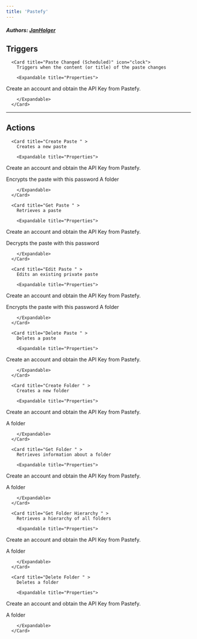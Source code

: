 ```yaml
---
title: 'Pastefy'
---
```


##### Authors: [JanHolger](https://github.com/JanHolger)


## Triggers


      <Card title="Paste Changed (Scheduled)" icon="clock">
        Triggers when the content (or title) of the paste changes

        <Expandable title="Properties">
          
<ResponseField name="Authentication" required type="Custom_auth">

Create an account and obtain the API Key from Pastefy.

</ResponseField>
            
<ResponseField name="Paste ID" required type="Short_text">

</ResponseField>
            
<ResponseField name="Include Title"  type="Checkbox">

</ResponseField>
              
        </Expandable>
      </Card>
  

---

## Actions


      <Card title="Create Paste " >
        Creates a new paste

        <Expandable title="Properties">
          
<ResponseField name="Authentication" required type="Custom_auth">

Create an account and obtain the API Key from Pastefy.

</ResponseField>
            
<ResponseField name="Content" required type="Long_text">

</ResponseField>
            
<ResponseField name="Title"  type="Short_text">

</ResponseField>
            
<ResponseField name="Encryption Password"  type="Short_text">
Encrypts the paste with this password
</ResponseField>
            
<ResponseField name="Folder"  type="Dropdown">
A folder
</ResponseField>
            
<ResponseField name="Visibility"  type="Static_dropdown">

</ResponseField>
            
<ResponseField name="Expiry Date"  type="Date_time">

</ResponseField>
              
        </Expandable>
      </Card>
  
      <Card title="Get Paste " >
        Retrieves a paste

        <Expandable title="Properties">
          
<ResponseField name="Authentication" required type="Custom_auth">

Create an account and obtain the API Key from Pastefy.

</ResponseField>
            
<ResponseField name="Paste ID" required type="Short_text">

</ResponseField>
            
<ResponseField name="Encryption Password"  type="Short_text">
Decrypts the paste with this password
</ResponseField>
              
        </Expandable>
      </Card>
  
      <Card title="Edit Paste " >
        Edits an existing private paste

        <Expandable title="Properties">
          
<ResponseField name="Authentication" required type="Custom_auth">

Create an account and obtain the API Key from Pastefy.

</ResponseField>
            
<ResponseField name="Paste ID" required type="Short_text">

</ResponseField>
            
<ResponseField name="Content"  type="Long_text">

</ResponseField>
            
<ResponseField name="Title"  type="Short_text">

</ResponseField>
            
<ResponseField name="Encryption Password"  type="Short_text">
Encrypts the paste with this password
</ResponseField>
            
<ResponseField name="Folder"  type="Dropdown">
A folder
</ResponseField>
            
<ResponseField name="Visibility"  type="Static_dropdown">

</ResponseField>
            
<ResponseField name="Expiry Date"  type="Date_time">

</ResponseField>
              
        </Expandable>
      </Card>
  
      <Card title="Delete Paste " >
        Deletes a paste

        <Expandable title="Properties">
          
<ResponseField name="Authentication" required type="Custom_auth">

Create an account and obtain the API Key from Pastefy.

</ResponseField>
            
<ResponseField name="Paste ID" required type="Short_text">

</ResponseField>
              
        </Expandable>
      </Card>
  
      <Card title="Create Folder " >
        Creates a new folder

        <Expandable title="Properties">
          
<ResponseField name="Authentication" required type="Custom_auth">

Create an account and obtain the API Key from Pastefy.

</ResponseField>
            
<ResponseField name="Name" required type="Short_text">

</ResponseField>
            
<ResponseField name="Parent Folder"  type="Dropdown">
A folder
</ResponseField>
              
        </Expandable>
      </Card>
  
      <Card title="Get Folder " >
        Retrieves information about a folder

        <Expandable title="Properties">
          
<ResponseField name="Authentication" required type="Custom_auth">

Create an account and obtain the API Key from Pastefy.

</ResponseField>
            
<ResponseField name="Folder" required type="Dropdown">
A folder
</ResponseField>
              
        </Expandable>
      </Card>
  
      <Card title="Get Folder Hierarchy " >
        Retrieves a hierarchy of all folders

        <Expandable title="Properties">
          
<ResponseField name="Authentication" required type="Custom_auth">

Create an account and obtain the API Key from Pastefy.

</ResponseField>
            
<ResponseField name="Start Folder"  type="Dropdown">
A folder
</ResponseField>
              
        </Expandable>
      </Card>
  
      <Card title="Delete Folder " >
        Deletes a folder

        <Expandable title="Properties">
          
<ResponseField name="Authentication" required type="Custom_auth">

Create an account and obtain the API Key from Pastefy.

</ResponseField>
            
<ResponseField name="Folder" required type="Dropdown">
A folder
</ResponseField>
              
        </Expandable>
      </Card>
  
